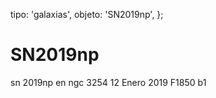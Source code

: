 
  tipo: 'galaxias',
  objeto: 'SN2019np',
};

# SN2019np

<Imagen
  src="registro/sn2019-np_20190112_sn2019np_20190112_gjcb-1.png"
  fecha="20190112"
/>

sn 2019np en ngc 3254 12 Enero 2019 F1850 b1